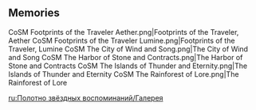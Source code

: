 {{Event Tabs}}
==Memories==
<gallery widths="375">
CoSM Footprints of the Traveler Aether.png|Footprints of the Traveler, Aether
CoSM Footprints of the Traveler Lumine.png|Footprints of the Traveler, Lumine
CoSM The City of Wind and Song.png|The City of Wind and Song
CoSM The Harbor of Stone and Contracts.png|The Harbor of Stone and Contracts
CoSM The Islands of Thunder and Eternity.png|The Islands of Thunder and Eternity
CoSM The Rainforest of Lore.png|The Rainforest of Lore
</gallery>

[[ru:Полотно звёздных воспоминаний/Галерея]]